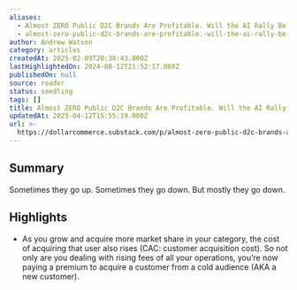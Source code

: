 ```yaml
---
aliases:
  - Almost ZERO Public D2C Brands Are Profitable. Will the AI Rally Be D2C 2.O?
  - almost-zero-public-d2c-brands-are-profitable.-will-the-ai-rally-be-d2c-2.o
author: Andrew Watson
category: articles
createdAt: 2025-02-09T20:38:43.000Z
lastHighlightedOn: 2024-08-12T21:52:17.060Z
publishedOn: null
source: reader
status: seedling
tags: []
title: Almost ZERO Public D2C Brands Are Profitable. Will the AI Rally Be D2C 2.O?
updatedAt: 2025-04-12T15:55:19.000Z
url: >-
  https://dollarcommerce.substack.com/p/almost-zero-public-d2c-brands-are?utm_source=post-email-title&publication_id=2682667&post_id=146919831&utm_campaign=email-post-title&isFreemail=true&r=31t9d7&triedRedirect=true&utm_medium=email
---
```

## Summary

Sometimes they go up. Sometimes they go down. But mostly they go down.

## Highlights

- As you grow and acquire more market share in your category, the cost of acquiring that user also rises (CAC: customer acquisition cost). So not only are you dealing with rising fees of all your operations, you’re now paying a premium to acquire a customer from a cold audience (AKA a new customer).
